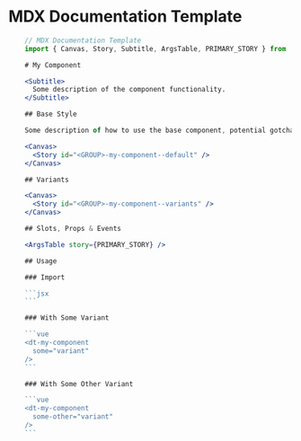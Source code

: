 <Meta title="Docs/Templates/MDX Documentation" />

# MDX Documentation Template

```jsx
    // MDX Documentation Template
    import { Canvas, Story, Subtitle, ArgsTable, PRIMARY_STORY } from '@storybook/addon-docs/blocks';

    # My Component

    <Subtitle>
      Some description of the component functionality.
    </Subtitle>

    ## Base Style

    Some description of how to use the base component, potential gotchas and limitations.

    <Canvas>
      <Story id="<GROUP>-my-component--default" />
    </Canvas>

    ## Variants

    <Canvas>
      <Story id="<GROUP>-my-component--variants" />
    </Canvas>

    ## Slots, Props & Events

    <ArgsTable story={PRIMARY_STORY} />

    ## Usage

    ### Import

    ```jsx
    ```

    ### With Some Variant

    ```vue
    <dt-my-component
      some="variant"
    />
    ```

    ### With Some Other Variant

    ```vue
    <dt-my-component
      some-other="variant"
    />
    ```
```
